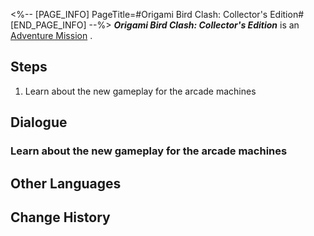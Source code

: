 <%-- [PAGE_INFO]
PageTitle=#Origami Bird Clash: Collector's Edition#
[END_PAGE_INFO] --%>
{{Stub|Dialogue.}}
{{Mission Infobox
|id            = 8023111
|title         = 
|image         = <!--Mission Origami Bird Clash Collector's Edition.png-->
|type          = Adventure
|event_name    = 
|chapter       = 
|requirements  = [[Adventure Mission]] ''[[Origami Bird Clash]]'' completed
|summary       = <!--official mission summary from Fate's Atlas-->
|characters    = Trailblazer
|startLocation = [[<!--starting world-->]] - [[<!--starting area-->]]
|world         = <!--starting world-->
|area          = <!--starting area-->
|prev          = Origami Bird Clash
|next          = 
|rewards       = Stellar Jade*10; Lost Gold Fragment*3; Credit*20,000
}}
'''''Origami Bird Clash: Collector's Edition''''' is an [[Adventure Mission]]<!--in [world]-->.

==Steps==
# Learn about the new gameplay for the arcade machines

<!--
==Gameplay Notes==

--><!--
==Trial Character==

-->
==Dialogue==
{{Stub Dialogue}}
===Learn about the new gameplay for the arcade machines===
{{Mission Description|type=adventure|location=<!--to be added-->|You have received an invitation from The Family &mdash; Tinah of the Iris Family invites you to test a match-3 puzzle battle game called "Origami Bird Clash."<br />It doesn't seem like a scam... So, go take a look? There's nothing to lose.}}
{{Dialogue Start}}
:{{tx}}
{{Dialogue End}}

==Other Languages==
{{Other Languages
|en   = Origami Bird Clash: Collector's Edition
|zhs  = 「折纸小鸟对对碰」·典藏版
|zht  = 「摺紙小鳥對對碰」•典藏版
|ja   = 「折り紙の小鳥マッチ」・コレクション版
|ko   = 「종이새 팡팡」•소장판
|es   = Choque de pajaritos de papel: edición de coleccionista
|fr   = Rififruit chez les oiseaux en origami édition collector
|ru   = Бумажная дуэль: Коллекционная версия
|th   = นกกระดาษตะลุมบอน: ฉบับนักสะสม
|vi   = Chim Giấy Đại Chiến - Bản Sưu Tập
|de   = Origamivogel-Matching – Sammleredition
|id   = Adu Jotos Burung Origami: Edisi Kolektor
|pt   = Choque de Pássaro de Origami: Edição de Colecionador
}}

==Change History==
{{Change History|2.3}}
